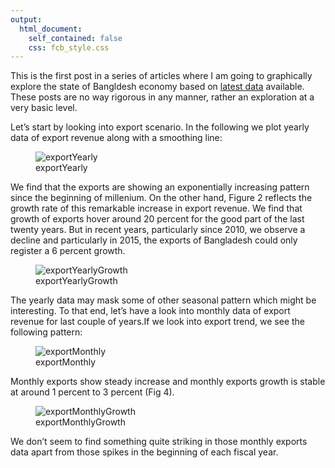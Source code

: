 ```yaml
---
output: 
  html_document:
    self_contained: false
    css: fcb_style.css
---
```


This is the first post in a series of articles where I am going to graphically explore the state of Bangldesh economy based on [latest data](https://www.bb.org.bd/pub/monthly/econtrds/statisticaltable.xls) available. These posts are no way rigorous in any manner, rather an exploration at a very basic level. 

 Let's start by looking into export scenario. In the following we plot yearly data of export revenue along with a smoothing line: 

![exportYearly](figure/exp_yr.png)

We find  that  the exports are showing an exponentially increasing pattern since the beginning of millenium. On the other hand, Figure 2 reflects  the growth rate of this remarkable increase in export revenue. We find that growth of exports hover around 20 percent for the good part of the last twenty years. But in recent years, particularly since 2010, we observe a decline and particularly in 2015, the exports of Bangladesh could only register a 6 percent growth. 

![exportYearlyGrowth](figure/exp_yr_gw_pl.png)


The yearly data may mask some of other seasonal pattern which might be interesting. To that end, let's have a look into monthly data of export revenue for last couple of years.If we look into export trend, we see the following pattern:

![exportMonthly](figure/exports_mo.png)

Monthly exports show steady increase and monthly exports growth is stable at around 1 percent to 3 percent (Fig 4). 

![exportMonthlyGrowth](figure/exports_mo_gw.png)

We don't seem to find something quite striking in those monthly exports data apart from those spikes in the beginning of each fiscal year. 
